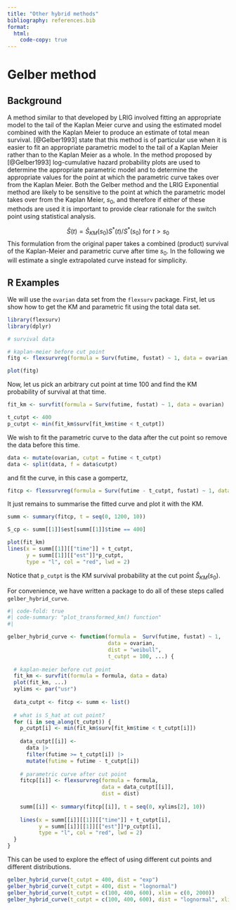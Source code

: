 ```yaml
---
title: "Other hybrid methods"
bibliography: references.bib
format:
  html:
    code-copy: true
---
```


# Gelber method

## Background

A method similar to that developed by LRIG involved fitting an appropriate model to the tail of the Kaplan Meier curve and using the estimated model combined with the Kaplan Meier to produce an estimate of total mean survival. [@Gelber1993] state that this method is of particular use when it is easier to fit an appropriate parametric model to the tail of a Kaplan Meier rather than to the Kaplan Meier as a whole. In the method proposed by [@Gelber1993] log-cumulative hazard probability plots are used to determine the appropriate parametric model and to determine the appropriate values for the point at which the parametric curve takes over from the Kaplan Meier. Both the Gelber method and the LRIG Exponential method are likely to be sensitive to the point at which the parametric model takes over from the Kaplan Meier, $s_0$, and therefore if either of these methods are used it is important to provide clear rationale for the switch point using statistical analysis.

$$
\hat{S}(t) = \hat{S}_{KM}(s_0) S^*(t)/S^*(s_0) \mbox{ for } t > s_0
$$ This formulation from the original paper takes a combined (product) survival of the Kaplan-Meier and parametric curve after time $s_0$. In the following we will estimate a single extrapolated curve instead for simplicity.

## R Examples

We will use the `ovarian` data set from the `flexsurv` package. First, let us show how to get the KM and parametric fit using the total data set.

```r
library(flexsurv)
library(dplyr)

# survival data

# kaplan-meier before cut point
fitg <- flexsurvreg(formula = Surv(futime, fustat) ~ 1, data = ovarian, dist = "gompertz")

plot(fitg)
```

Now, let us pick an arbitrary cut point at time 100 and find the KM probability of survival at that time.

```r
fit_km <- survfit(formula = Surv(futime, fustat) ~ 1, data = ovarian)

t_cutpt <- 400
p_cutpt <- min(fit_km$surv[fit_km$time < t_cutpt])
```

We wish to fit the parametric curve to the data after the cut point so remove the data before this time.

```r
data <- mutate(ovarian, cutpt = futime < t_cutpt)
data <- split(data, f = data$cutpt)
```

and fit the curve, in this case a gompertz,

```r
fitcp <- flexsurvreg(formula = Surv(futime - t_cutpt, fustat) ~ 1, data = data$`FALSE`, dist = "gompertz")
```

It just remains to summarise the fitted curve and plot it with the KM.

```r
summ <- summary(fitcp, t = seq(0, 1200, 10))

S_cp <- summ[[1]]$est[summ[[1]]$time == 400]

plot(fit_km)
lines(x = summ[[1]][["time"]] + t_cutpt,
      y = summ[[1]][["est"]]*p_cutpt,
      type = "l", col = "red", lwd = 2)
```

Notice that `p_cutpt` is the KM survival probability at the cut point $\hat{S}_{KM}(s_0)$.

For convenience, we have written a package to do all of these steps called `gelber_hybrid_curve`.

```r
#| code-fold: true
#| code-summary: "plot_transformed_km() function"
#| 

gelber_hybrid_curve <- function(formula =  Surv(futime, fustat) ~ 1,
                                data = ovarian,
                                dist = "weibull",
                                t_cutpt = 100, ...) {
  
  # kaplan-meier before cut point
  fit_km <- survfit(formula = formula, data = data)
  plot(fit_km, ...)
  xylims <- par("usr")
  
  data_cutpt <- fitcp <- summ <- list()
  
  # what is S_hat at cut point?
  for (i in seq_along(t_cutpt)) {
    p_cutpt[i] <- min(fit_km$surv[fit_km$time < t_cutpt[i]])
    
    data_cutpt[[i]] <-
      data |> 
      filter(futime >= t_cutpt[i]) |> 
      mutate(futime = futime - t_cutpt[i])
    
    # parametric curve after cut point
    fitcp[[i]] <- flexsurvreg(formula = formula,
                              data = data_cutpt[[i]],
                              dist = dist)
    
    summ[[i]] <- summary(fitcp[[i]], t = seq(0, xylims[2], 10))
    
    lines(x = summ[[i]][[1]][["time"]] + t_cutpt[i],
          y = summ[[i]][[1]][["est"]]*p_cutpt[i],
          type = "l", col = "red", lwd = 2)
  }
}
```

This can be used to explore the effect of using different cut points and different distributions.

```r
gelber_hybrid_curve(t_cutpt = 400, dist = "exp")
gelber_hybrid_curve(t_cutpt = 400, dist = "lognormal")
gelber_hybrid_curve(t_cutpt = c(100, 400, 600), xlim = c(0, 2000))
gelber_hybrid_curve(t_cutpt = c(100, 400, 600), dist = "lognormal", xlim = c(0, 2000))
```

